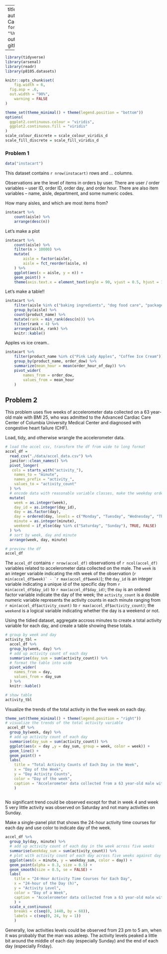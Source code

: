 
---
title: "Homework 3"
author: "Beibei Cao"
date: '`r format(Sys.time(), "%Y-%m-%d")`'
output: github_document

---

```r
library(tidyverse)
library(arsenal)
library(readr)
library(p8105.datasets)

knitr::opts_chunk$set(
	fig.width = 6, 
  fig.asp = .6,
  out.width = "90%",
	warning = FALSE
)

theme_set(theme_minimal() + theme(legend.position = "bottom"))
options(
  ggplot2.continuous.colour = "viridis",
  ggplot2.continuous.fill = "viridis"
)
scale_colour_discrete = scale_colour_viridis_d
scale_fill_discrete = scale_fill_viridis_d
```


### Problem 1

```r
data("instacart")
```

This dataset contains `r nrow(instacart)` rows and ... columns. 

Observations are the level of items in orders by user. There are user / order variables -- user ID, order ID, order day, and order hour. There are also item variables -- name, aisle, department, and some numeric codes. 

How many aisles, and which are most items from?

```r
instacart %>% 
	count(aisle) %>% 
	arrange(desc(n))
```


Let's make a plot

```r
instacart %>% 
	count(aisle) %>% 
	filter(n > 10000) %>% 
	mutate(
		aisle = factor(aisle),
		aisle = fct_reorder(aisle, n)
	) %>% 
	ggplot(aes(x = aisle, y = n)) + 
	geom_point() + 
	theme(axis.text.x = element_text(angle = 90, vjust = 0.5, hjust = 1))
```


Let's make a table!!

```r
instacart %>% 
	filter(aisle %in% c("baking ingredients", "dog food care", "packaged vegetables fruits")) %>% 
	group_by(aisle) %>% 
	count(product_name) %>% 
	mutate(rank = min_rank(desc(n))) %>% 
	filter(rank < 4) %>% 
	arrange(aisle, rank) %>% 
	knitr::kable()
```


Apples vs ice cream..

```r
instacart %>% 
	filter(product_name %in% c("Pink Lady Apples", "Coffee Ice Cream")) %>% 
	group_by(product_name, order_dow) %>% 
	summarize(mean_hour = mean(order_hour_of_day)) %>% 
	pivot_wider(
		names_from = order_dow,
		values_from = mean_hour
	)
```

## Problem 2

This problem uses five weeks of accelerometer data collected on a 63 year-old male with BMI 25, who was admitted to the Advanced Cardiac Care Center of Columbia University Medical Center and diagnosed with congestive heart failure (CHF).

Load, tidy, and otherwise wrangle the accelerometer data.
```r
# load the accel csv, transform the df from wide to long format
accel_df = 
  read_csv("./data/accel_data.csv") %>% 
  janitor::clean_names() %>% 
  pivot_longer(
   cols = starts_with("activity_"),
    names_to = "minute",
    names_prefix = "activity_",
    values_to = "activity_count"
  ) %>% 
  # encode data with reasonable variable classes, make the weekday ordered, add the weekend column
  mutate(
    week = as.integer(week),
    day_id = as.integer(day_id),
    day = as.factor(day),
    day = ordered(day, levels = c("Monday", "Tuesday", "Wednesday", "Thursday", "Friday", "Saturday", "Sunday")),
    minute = as.integer(minute),
    weekend = if_else(day %in% c("Saturday", "Sunday"), TRUE, FALSE)
  ) %>% 
  # sort by week, day and minute
  arrange(week, day, minute)
```

```r
# preview the df
accel_df
```


The `accel_df` contains ``r nrow(accel_df)`` observations of ``r ncol(accel_df)`` variables related to accelerometer data collected on the male. The `week` is an integer variable indicating the nth week of the observation  (``r min(accel_df$week)` - `r max(accel_df$week)``); the `day_id` is an integer variable indicating a unique id of the specific day from ``r min(accel_df$day_id)`` to ``r max(accel_df$day_id)``; the `day` is an ordered factor variable indicate the day of the week; the `activity_count` is a double numeric variable represents the activity counts in each minute ranging from ``r min(accel_df$activity_count)`` to `r max(accel_df$activity_count)`; the `weekend` is a logical variable indicating whether the day is a weekend or not.

Using the tidied dataset, aggregate accross minutes to create a total activity variable for each day, and create a table showing these totals. 

```r
# group by week and day
activity_tbl = 
  accel_df %>% 
  group_by(week, day) %>% 
  # add up activity count of each day
  summarise(day_sum = sum(activity_count)) %>% 
  # format the table into wide 
  pivot_wider(
    names_from = day,
    values_from = day_sum
  ) %>% 
  knitr::kable()
```

```r
# show table
activity_tbl  
```

Visualize the trends of the total activity in the five week on each day.

```r
theme_set(theme_minimal() + theme(legend.position = "right"))
# visualize the trends of the total activity variable
 accel_df %>% 
  group_by(week, day) %>% 
  # add up activity count of each day
  summarise(day_sum = sum(activity_count)) %>% 
  ggplot(aes(x = day ,y = day_sum, group = week, color = week)) + 
  geom_line() + 
  geom_point() +
  labs(
    title = "Total Activity Counts of Each Day in the Week",
    x = "Day of the Week",
    y = "Day Activity Counts",
    color = "Day of the week",
    caption = "Accelerometer data collected from a 63 year-old male with BMI 25."
    ) 
  
```

No significant trend could be observed except for that in week 4 and week 5 very little activity was observed on Saturday and not many activities on Sunday. 

Make a single-panel plot that shows the 24-hour activity time courses for each day and use color to indicate day of the week. 

```r
accel_df %>% 
  group_by(day, minute) %>% 
  # add up activity count of each day in the week across five weeks
  summarise(weekday_sum = sum(activity_count)) %>% 
  # plot with activity count of each day across five weeks against day time
  ggplot(aes(x = minute, y = weekday_sum, color = day)) + 
  geom_point(alpha = 0.3, size = 0.5) +
  geom_smooth(size = 0.5, se = FALSE) +
  labs(
    title = "24-Hour Activity Time Courses for Each Day",
    x = "24-hour of the Day (h)",
    y = "Activity Level",
    color = "Day of a Week",
    caption = "Accelerometer data collected from a 63 year-old male with BMI 25."
    ) +
  scale_x_continuous(
    breaks = c(seq(0, 1440, by = 60)),
    labels = c(seq(0, 24, by = 1))
    ) 

```

Generally, low activities levels could be observed from 23 pm to 5 am, when it was probably that the man was asleep. The activity levels peaked a little bit around the middle of each day (especially Sunday) and the end of each day (especially Friday).
















